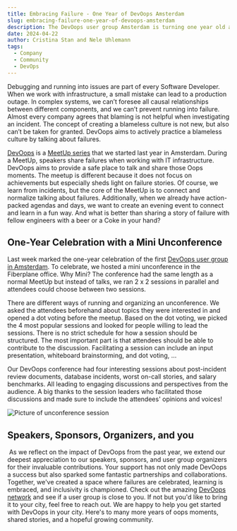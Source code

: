 ```yaml
---
title: Embracing Failure - One Year of DevOops Amsterdam 
slug: embracing-failure-one-year-of-devoops-amsterdam
description: The DevOops user group Amsterdam is turning one year old and is celebrating with a mini unconference
date: 2024-04-22
author: Cristina Stan and Nele Uhlemann
tags:
  - Company
  - Community
  - DevOps
---
```


Debugging and running into issues are part of every Software Developer. When we work with infrastructure, a small mistake can lead to a production outage. In complex systems, we can’t foresee all causal relationships between different components, and we can’t prevent running into failure. Almost every company agrees that blaming is not helpful when investigating an incident. The concept of creating a blameless culture is not new, but also can’t be taken for granted. DevOops aims to actively practice a blameless culture by talking about failures.

[DevOops](https://devoops.community/) is a [MeetUp series](https://www.meetup.com/pro/devoops/) that we started last year in Amsterdam. During a MeetUp, speakers share failures when working with IT infrastructure. DevOops aims to provide a safe place to talk and share those Oops moments. The meetup is different because it does not focus on achievements but especially sheds light on failure stories. Of course, we learn from incidents, but the core of the MeetUp is to connect and normalize talking about failures. Additionally, when we already have action-packed agendas and days, we want to create an evening event to connect and learn in a fun way. And what is better than sharing a story of failure with fellow engineers with a beer or a Coke in your hand?

## One-Year Celebration with a Mini Unconference 
Last week marked the one-year celebration of the first [DevOops user group in Amsterdam](https://www.meetup.com/amsterdam-devooops-meetup-group/). To celebrate, we hosted a mini unconference in the Fiberplane office. Why Mini? The conference had the same length as a normal MeetUp but instead of talks, we ran 2 x 2 sessions in parallel and attendees could choose between two sessions.

There are different ways of running and organizing an unconference. We asked the attendees beforehand about topics they were interested in and opened a dot voting before the meetup. Based on the dot voting, we picked the 4 most popular sessions and looked for people willing to lead the sessions. There is no strict schedule for how a session should be structured. The most important part is that attendees should be able to contribute to the discussion. Facilitating a session can include an input presentation, whiteboard brainstorming, and dot voting, …

Our DevOops conference had four interesting sessions about post-incident review documents, database incidents, worst on-call stories, and salary benchmarks. All leading to engaging discussions and perspectives from the audience. A big thanks to the session leaders who facilitated those discussions and made sure to include the attendees' opinions and voices!



![Picture of unconference session](@/assets/blog/2024-04-22-img01.png)

## Speakers, Sponsors, Organizers, and you
 As we reflect on the impact of DevOops from the past year, we extend our deepest appreciation to our speakers, sponsors, and user group organizers for their invaluable contributions. Your support has not only made DevOops a success but also sparked some fantastic partnerships and collaborations. Together, we've created a space where failures are celebrated, learning is embraced, and inclusivity is championed. Check out the amazing [DevOops network](https://devoops.community/) and see if a user group is close to you. If not but you'd like to bring it to your city, feel free to reach out. We are happy to help you get started with DevOops in your city. Here's to many more years of oops moments, shared stories, and a hopeful growing community.

